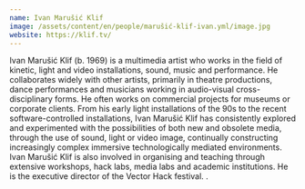 ```yaml
---
name: Ivan Marušić Klif
image: /assets/content/en/people/marušić-klif-ivan.yml/image.jpg
website: https://klif.tv/
---
```

Ivan Marušić Klif (b. 1969) is a multimedia artist who works in the field of kinetic, light and video installations, sound, music and performance. He collaborates widely with other artists, primarily in theatre productions, dance performances and musicians working in audio-visual cross-disciplinary forms. He often works on commercial projects for museums or corporate clients. From his early light installations of the 90s to the recent software-controlled installations, Ivan Marušić Klif has consistently explored and experimented with the possibilities of both new and obsolete media, through the use of sound, light or video image, continually constructing increasingly complex immersive technologically mediated environments. Ivan Marušić Klif is also involved in organising and teaching through extensive workshops, hack labs, media labs and academic institutions. He is the executive director of the Vector Hack festival.
.
